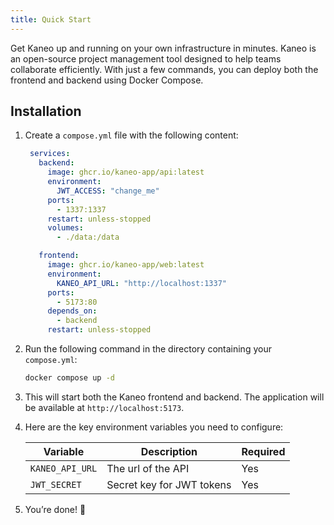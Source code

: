 ```yaml
---
title: Quick Start
---
```




Get Kaneo up and running on your own infrastructure in minutes. Kaneo is an open-source project management tool designed to help teams collaborate efficiently. With just a few commands, you can deploy both the frontend and backend using Docker Compose.


## Installation

<Steps>

1. Create a `compose.yml` file with the following content:

   ```yaml title="compose.yaml"
    services:
      backend:
        image: ghcr.io/kaneo-app/api:latest
        environment:
          JWT_ACCESS: "change_me"
        ports:
          - 1337:1337
        restart: unless-stopped
        volumes:
          - ./data:/data

      frontend:
        image: ghcr.io/kaneo-app/web:latest
        environment:
          KANEO_API_URL: "http://localhost:1337"
        ports:
          - 5173:80
        depends_on:
          - backend
        restart: unless-stopped
   ```

2. Run the following command in the directory containing your `compose.yml`:
    ```bash
    docker compose up -d
    ```

3. This will start both the Kaneo frontend and backend. The application will be available at `http://localhost:5173`.

3. Here are the key environment variables you need to configure:

    | Variable | Description | Required |
    |----------|-------------|----------|
    | `KANEO_API_URL` | The url of the API | Yes |
    | `JWT_SECRET` | Secret key for JWT tokens | Yes |

4. You’re done! 🎉

</Steps>